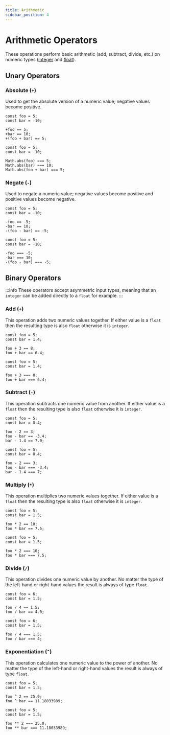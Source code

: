 ```yaml
---
title: Arithmetic
sidebar_position: 4
---
```



# Arithmetic Operators

These operations perform basic arithmetic (add, subtract, divide, etc.) on numeric types
([integer](../primitive/number#integer) and [float](../primitive/number#float)).

## Unary Operators

### Absolute (`+`)

Used to get the absolute version of a numeric value; negative values become positive.

<Tabs>
<TabItem value="knot" label="Knot">

```knot
const foo = 5;
const bar = -10;

+foo == 5;
+bar == 10;
+(foo + bar) == 5;
```

</TabItem>
<TabItem value="tsx" label="TypeScript">

```tsx
const foo = 5;
const bar = -10;

Math.abs(foo) === 5;
Math.abs(bar) === 10;
Math.abs(foo + bar) === 5;
```

</TabItem>
</Tabs>

### Negate (`-`)

Used to negate a numeric value; negative values become positive and positive values become negative.

<Tabs>
<TabItem value="knot" label="Knot">

```knot
const foo = 5;
const bar = -10;

-foo == -5;
-bar == 10;
-(foo - bar) == -5;
```

</TabItem>
<TabItem value="tsx" label="TypeScript">

```tsx
const foo = 5;
const bar = -10;

-foo === -5;
-bar === 10;
-(foo - bar) === -5;
```

</TabItem>
</Tabs>

## Binary Operators

:::info
These operators accept asymmetric input types, meaning that an `integer` can be added directly to a `float` for example.
:::

### Add (`+`)

This operation adds two numeric values together.
If either value is a `float` then the resulting type is also `float` otherwise it is `integer`.

<Tabs>
<TabItem value="knot" label="Knot">

```knot
const foo = 5;
const bar = 1.4;

foo + 3 == 8;
foo + bar == 6.4;
```

</TabItem>
<TabItem value="tsx" label="TypeScript">

```tsx
const foo = 5;
const bar = 1.4;

foo + 3 === 8;
foo + bar === 6.4;
```

</TabItem>
</Tabs>

### Subtract (`-`)

This operation subtracts one numeric value from another.
If either value is a `float` then the resulting type is also `float` otherwise it is `integer`.

<Tabs>
<TabItem value="knot" label="Knot">

```knot
const foo = 5;
const bar = 8.4;

foo - 2 == 3;
foo - bar == -3.4;
bar - 1.4 == 7.0;
```

</TabItem>
<TabItem value="tsx" label="TypeScript">

```tsx
const foo = 5;
const bar = 8.4;

foo - 2 === 3;
foo - bar === -3.4;
bar - 1.4 === 7;
```

</TabItem>
</Tabs>

### Multiply (`*`)

This operation multiplies two numeric values together.
If either value is a `float` then the resulting type is also `float` otherwise it is `integer`.

<Tabs>
<TabItem value="knot" label="Knot">

```knot
const foo = 5;
const bar = 1.5;

foo * 2 == 10;
foo * bar == 7.5;
```

</TabItem>
<TabItem value="tsx" label="TypeScript">

```tsx
const foo = 5;
const bar = 1.5;

foo * 2 === 10;
foo * bar === 7.5;
```

</TabItem>
</Tabs>

### Divide (`/`)

This operation divides one numeric value by another.
No matter the type of the left-hand or right-hand values the result is always of type `float`.

<Tabs>
<TabItem value="knot" label="Knot">

```knot
const foo = 6;
const bar = 1.5;

foo / 4 == 1.5;
foo / bar == 4.0;
```

</TabItem>
<TabItem value="tsx" label="TypeScript">

```tsx
const foo = 6;
const bar = 1.5;

foo / 4 === 1.5;
foo / bar === 4;
```

</TabItem>
</Tabs>

### Exponentiation (`^`)

This operation calculates one numeric value to the power of another.
No matter the type of the left-hand or right-hand values the result is always of type `float`.

<Tabs>
<TabItem value="knot" label="Knot">

```knot
const foo = 5;
const bar = 1.5;

foo ^ 2 == 25.0;
foo ^ bar == 11.18033989;
```

</TabItem>
<TabItem value="tsx" label="TypeScript">

```tsx
const foo = 5;
const bar = 1.5;

foo ** 2 === 25.0;
foo ** bar === 11.18033989;
```

</TabItem>
</Tabs>
